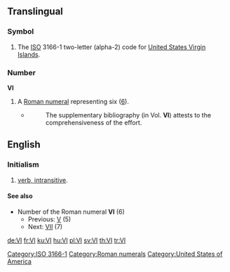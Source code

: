 {{also|vi|Vi}}
==Translingual==
===Symbol===
{{infl|mul|symbol}}
# The [[ISO]] 3166-1 two-letter (alpha-2) code for [[United States Virgin Islands]].

===Number===
'''VI'''

# A [[Roman numeral]] representing six ([[six|6]]).
#* {{RQ:Schuster Hepaticae V|viii}}
#*: The supplementary bibliography (in Vol. '''VI''') attests to the comprehensiveness of the effort.

==English==

===Initialism===
# [[intransitive verb|verb, intransitive]].

====See also====
* Number of the Roman numeral '''VI''' (6)
** Previous: [[V]] (5)
** Next: [[VII]] (7)

[[Category:ISO 3166-1]]
[[Category:Roman numerals]]
[[Category:United States of America]]

[[de:VI]]
[[fr:VI]]
[[ku:VI]]
[[hu:VI]]
[[pl:VI]]
[[sv:VI]]
[[th:VI]]
[[tr:VI]]